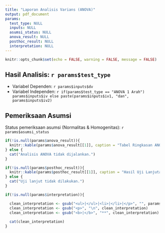 ```yaml
---
title: "Laporan Analisis Varians (ANOVA)"
output: pdf_document
params:
  test_type: NULL
  inputs: NULL
  asumsi_status: NULL
  anova_result: NULL
  posthoc_result: NULL
  interpretation: NULL
---
```


```r
knitr::opts_chunk$set(echo = FALSE, warning = FALSE, message = FALSE)
```

## Hasil Analisis: `r params$test_type`

- Variabel Dependen: `r params$inputs$dv`
- Variabel Independen: `r if(params$test_type == "ANOVA 1 Arah") params$inputs$iv else paste(params$inputs$iv1, "dan", params$inputs$iv2)`

## Pemeriksaan Asumsi
Status pemeriksaan asumsi (Normalitas & Homogenitas): `r params$asumsi_status`

```r
if(!is.null(params$anova_result)){
  knitr::kable(params$anova_result[[1]], caption = "Tabel Ringkasan ANOVA")
} else {
  cat("Analisis ANOVA tidak dijalankan.")
}
```

```r
if(!is.null(params$posthoc_result)){
  knitr::kable(params$posthoc_result[[1]], caption = "Hasil Uji Lanjutan Tukey HSD")
} else {
  cat("Uji lanjut tidak dilakukan.")
}
```

```r
if(!is.null(params$interpretation)){

  clean_interpretation <- gsub("<ul>|</ul>|<li>|</li>|</p>", "", params$interpretation)
  clean_interpretation <- gsub("<p>", "\n", clean_interpretation)
  clean_interpretation <- gsub("<b>|</b>", "**", clean_interpretation)
  
  cat(clean_interpretation)
}
```

